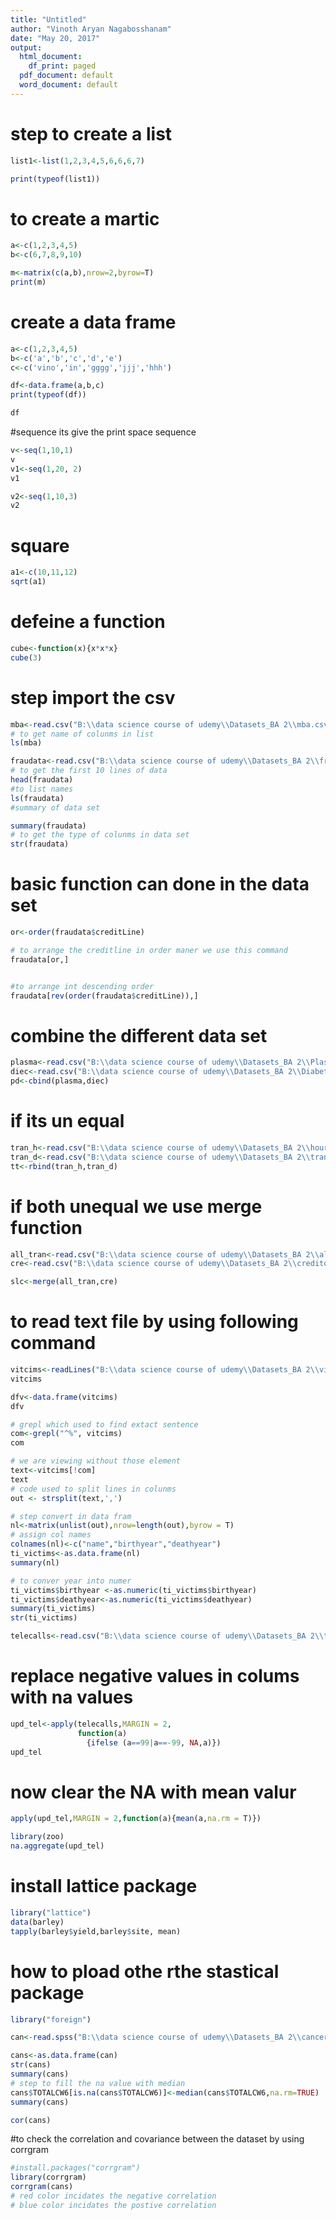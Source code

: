 ---
title: "Untitled"
author: "Vinoth Aryan Nagabosshanam"
date: "May 20, 2017"
output:
  html_document:
    df_print: paged
  pdf_document: default
  word_document: default
---
# step to create a list 
```{r}
list1<-list(1,2,3,4,5,6,6,6,7)

print(typeof(list1))
```

# to create a martic 
```{r}
a<-c(1,2,3,4,5)
b<-c(6,7,8,9,10)

m<-matrix(c(a,b),nrow=2,byrow=T)
print(m)
```

# create a data frame
```{r}
a<-c(1,2,3,4,5)
b<-c('a','b','c','d','e')
c<-c('vino','in','gggg','jjj','hhh')

df<-data.frame(a,b,c)
print(typeof(df))

df
```

#sequence  its give the print space sequence 
```{r}
v<-seq(1,10,1)
v
v1<-seq(1,20, 2)
v1

v2<-seq(1,10,3)
v2
```

# square
```{r}
a1<-c(10,11,12)
sqrt(a1)
```

# defeine a function
```{r}
cube<-function(x){x*x*x}
cube(3)

```
# step import the csv

```{r}
mba<-read.csv("B:\\data science course of udemy\\Datasets_BA 2\\mba.csv")
# to get name of colunms in list
ls(mba)

fraudata<-read.csv("B:\\data science course of udemy\\Datasets_BA 2\\fraudData.csv")
# to get the first 10 lines of data
head(fraudata)
#to list names
ls(fraudata)
#summary of data set

summary(fraudata)
# to get the type of colunms in data set
str(fraudata)
```

# basic function can done in the data set 

```{r}


or<-order(fraudata$creditLine)

# to arrange the creditline in order maner we use this command
fraudata[or,]


#to arrange int descending order
fraudata[rev(order(fraudata$creditLine)),]

```

# combine the different data set
```{r}
plasma<-read.csv("B:\\data science course of udemy\\Datasets_BA 2\\Plasma.csv")
diec<-read.csv("B:\\data science course of udemy\\Datasets_BA 2\\Diabetes.csv")
pd<-cbind(plasma,diec)
```

# if its un equal
```{r}
tran_h<-read.csv("B:\\data science course of udemy\\Datasets_BA 2\\hour_transaction.csv")
tran_d<-read.csv("B:\\data science course of udemy\\Datasets_BA 2\\transaction_data.csv")
tt<-rbind(tran_h,tran_d)

```

# if both unequal we use merge function
```{r}
all_tran<-read.csv("B:\\data science course of udemy\\Datasets_BA 2\\all_transactions.csv")
cre<-read.csv("B:\\data science course of udemy\\Datasets_BA 2\\creditdata.csv")

slc<-merge(all_tran,cre)
```

# to read text file by using following command
```{r}
vitcims<-readLines("B:\\data science course of udemy\\Datasets_BA 2\\victims.txt")
vitcims

dfv<-data.frame(vitcims)
dfv

# grepl which used to find extact sentence 
com<-grepl("^%", vitcims)
com

# we are viewing without those element
text<-vitcims[!com]
text
# code used to split lines in colunms
out <- strsplit(text,',')

# step convert in data fram
nl<-matrix(unlist(out),nrow=length(out),byrow = T)
# assign col names
colnames(nl)<-c("name","birthyear","deathyear")
ti_victims<-as.data.frame(nl)
summary(nl)

# to conver year into numer
ti_victims$birthyear <-as.numeric(ti_victims$birthyear)
ti_victims$deathyear<-as.numeric(ti_victims$deathyear)
summary(ti_victims)
str(ti_victims)

```

```{r}
telecalls<-read.csv("B:\\data science course of udemy\\Datasets_BA 2\\telecomCalls.csv")
```

# replace negative values in colums with na values
```{r}
upd_tel<-apply(telecalls,MARGIN = 2,
               function(a)
                 {ifelse (a==99|a==-99, NA,a)})
upd_tel
```


# now clear the NA with mean valur
```{r}
apply(upd_tel,MARGIN = 2,function(a){mean(a,na.rm = T)})

library(zoo)
na.aggregate(upd_tel)
```

# install lattice package
```{r}
library("lattice")
data(barley)
tapply(barley$yield,barley$site, mean)
```

#  how to pload othe rthe stastical package
```{r}
library("foreign")

can<-read.spss("B:\\data science course of udemy\\Datasets_BA 2\\cancer.sav")

cans<-as.data.frame(can)
str(cans)
summary(cans)
# step to fill the na value with median
cans$TOTALCW6[is.na(cans$TOTALCW6)]<-median(cans$TOTALCW6,na.rm=TRUE)
summary(cans)

cor(cans)
```

#to check the correlation and covariance between the dataset by using corrgram
```{r}
#install.packages("corrgram")
library(corrgram)
corrgram(cans)
# red color incidates the negative correlation 
# blue color incidates the postive correlation
```

